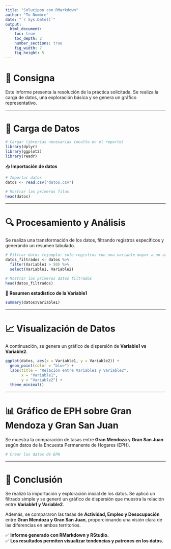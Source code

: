 ```yaml
---
title: "Solucipon con RMarkdown"
author: "Tu Nombre"
date: "`r Sys.Date()`"
output:
  html_document:
    toc: true
    toc_depth: 2
    number_sections: true
    fig_width: 7
    fig_height: 5
---
```


# 📌 **Consigna**
Este informe presenta la resolución de la práctica solicitada. Se realiza la carga de datos, una exploración básica y se genera un gráfico representativo.

---

# 📂 **Carga de Datos**

```r
# Cargar librerías necesarias (oculto en el reporte)
library(dplyr)
library(ggplot2)
library(readr)
```

📥 **Importación de datos**

```r
# Importar datos
datos <- read.csv("datos.csv")

# Mostrar las primeras filas
head(datos)
```

---

# 🔍 **Procesamiento y Análisis**
Se realiza una transformación de los datos, filtrando registros específicos y generando un resumen tabulado.

```r
# Filtrar datos (ejemplo: solo registros con una variable mayor a un umbral)
datos_filtrados <- datos %>%
  filter(Variable1 > 50) %>%
  select(Variable1, Variable2)

# Mostrar los primeros datos filtrados
head(datos_filtrados)
```

📌 **Resumen estadístico de la Variable1**

```r
summary(datos$Variable1)
```

---

# 📈 **Visualización de Datos**
A continuación, se genera un gráfico de dispersión de **Variable1 vs Variable2**.

```r
ggplot(datos, aes(x = Variable1, y = Variable2)) +
  geom_point(color = "blue") +
  labs(title = "Relación entre Variable1 y Variable2",
       x = "Variable1",
       y = "Variable2") +
  theme_minimal()
```

---

# 📊 **Gráfico de EPH sobre Gran Mendoza y Gran San Juan**
Se muestra la comparación de tasas entre **Gran Mendoza** y **Gran San Juan** según datos de la Encuesta Permanente de Hogares (EPH).

```r
# Crear los datos de EPH

```

---

# 📝 **Conclusión**
Se realizó la importación y exploración inicial de los datos. Se aplicó un filtrado simple y se generó un gráfico de dispersión que muestra la relación entre **Variable1 y Variable2**.

Además, se compararon las tasas de **Actividad, Empleo y Desocupación** entre **Gran Mendoza y Gran San Juan**, proporcionando una visión clara de las diferencias en ambos territorios.

✅ **Informe generado con RMarkdown y RStudio.**  
✅ **Los resultados permiten visualizar tendencias y patrones en los datos.**
